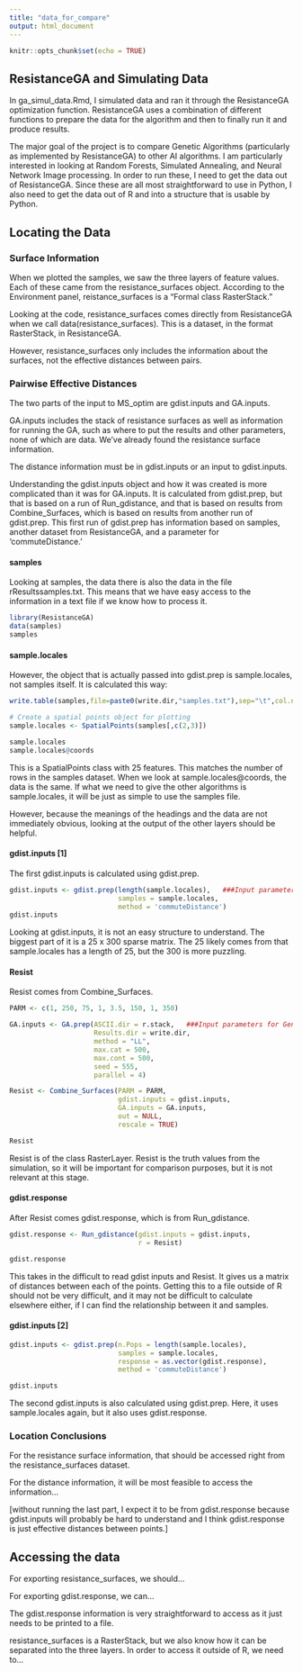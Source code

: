 ```yaml
---
title: "data_for_compare"
output: html_document
---
```


```r
knitr::opts_chunk$set(echo = TRUE)
```

## ResistanceGA and Simulating Data

In ga_simul_data.Rmd, I simulated data and ran it through the ResistanceGA optimization function. ResistanceGA uses a combination of different functions to prepare the data for the algorithm and then to finally run it and produce results.

The major goal of the project is to compare Genetic Algorithms (particularly as implemented by ResistanceGA) to other AI algorithms. I am particularly interested in looking at Random Forests, Simulated Annealing, and Neural Network Image processing. In order to run these, I need to get the data out of ResistanceGA. Since these are all most straightforward to use in Python, I also need to get the data out of R and into a structure that is usable by Python.

## Locating the Data

### Surface Information

When we plotted the samples, we saw the three layers of feature values. Each of these came from the resistance_surfaces object. According to the Environment panel, reistance_surfaces is a "Formal class RasterStack."

Looking at the code, resistance_surfaces comes directly from ResistanceGA when we call data(resistance_surfaces). This is a dataset, in the format RasterStack, in ResistanceGA.

However, resistance_surfaces only includes the information about the surfaces, not the effective distances between pairs.

### Pairwise Effective Distances

The two parts of the input to MS_optim are gdist.inputs and GA.inputs.

GA.inputs includes the stack of resistance surfaces as well as information for running the GA, such as where to put the results and other parameters, none of which are data. We've already found the resistance surface information.

The distance information must be in gdist.inputs or an input to gdist.inputs.

Understanding the gdist.inputs object and how it was created is more complicated than it was for GA.inputs. It is calculated from gdist.prep, but that is based on a run of Run_gdistance, and that is based on results from Combine_Surfaces, which is based on results from another run of gdist.prep. This first run of gdist.prep has information based on samples, another dataset from ResistanceGA, and a parameter for 'commuteDistance.'

#### samples

Looking at samples, the data there is also the data in the file rResultssamples.txt. This means that we have easy access to the information in a text file if we know how to process it.

```r
library(ResistanceGA)
data(samples)
samples
```

#### sample.locales

However, the object that is actually passed into gdist.prep is sample.locales, not samples itself. It is calculated this way:

```r
write.table(samples,file=paste0(write.dir,"samples.txt"),sep="\t",col.names=F,row.names=F)

# Create a spatial points object for plotting
sample.locales <- SpatialPoints(samples[,c(2,3)])

sample.locales
sample.locales@coords
```

This is a SpatialPoints class with 25 features. This matches the number of rows in the samples dataset. When we look at sample.locales@coords, the data is the same. If what we need to give the other algorithms is sample.locales, it will be just as simple to use the samples file.

However, because the meanings of the headings and the data are not immediately obvious, looking at the output of the other layers should be helpful.

#### gdist.inputs [1]

The first gdist.inputs is calculated using gdist.prep.

```r
gdist.inputs <- gdist.prep(length(sample.locales),   ###Input parameters for gdistance package (dependency)
                           samples = sample.locales,
                           method = 'commuteDistance')
gdist.inputs
```

Looking at gdist.inputs, it is not an easy structure to understand. The biggest part of it is a 25 x 300 sparse matrix. The 25 likely comes from that sample.locales has a length of 25, but the 300 is more puzzling.

#### Resist

Resist comes from Combine_Surfaces.

```r
PARM <- c(1, 250, 75, 1, 3.5, 150, 1, 350)

GA.inputs <- GA.prep(ASCII.dir = r.stack,   ###Input parameters for Genetic Algorithm
                     Results.dir = write.dir,
                     method = "LL",
                     max.cat = 500,
                     max.cont = 500,
                     seed = 555,
                     parallel = 4)
```

```r
Resist <- Combine_Surfaces(PARM = PARM,
                           gdist.inputs = gdist.inputs,
                           GA.inputs = GA.inputs,
                           out = NULL,
                           rescale = TRUE)

Resist
```

Resist is of the class RasterLayer. Resist is the truth values from the simulation, so it will be important for comparison purposes, but it is not relevant at this stage.

#### gdist.response

After Resist comes gdist.response, which is from Run_gdistance. 

```r
gdist.response <- Run_gdistance(gdist.inputs = gdist.inputs,
                                r = Resist)

gdist.response
```

This takes in the difficult to read gdist inputs and Resist. It gives us a matrix of distances between each of the points. Getting this to a file outside of R should not be very difficult, and it may not be difficult to calculate elsewhere either, if I can find the relationship between it and samples.

#### gdist.inputs [2]

```r
gdist.inputs <- gdist.prep(n.Pops = length(sample.locales),
                           samples = sample.locales,
                           response = as.vector(gdist.response),
                           method = 'commuteDistance')

gdist.inputs
```

The second gdist.inputs is also calculated using gdist.prep. Here, it uses sample.locales again, but it also uses gdist.response.

### Location Conclusions

For the resistance surface information, that should be accessed right from the resistance_surfaces dataset.

For the distance information, it will be most feasible to access the information...

[without running the last part, I expect it to be from gdist.response because gdist.inputs will probably be hard to understand and I think gdist.response is just effective distances between points.]

## Accessing the data

For exporting resistance_surfaces, we should...

For exporting gdist.response, we can...

The gdist.response information is very straightforward to access as it just needs to be printed to a file.

resistance_surfaces is a RasterStack, but we also know how it can be separated into the three layers. In order to access it outside of R, we need to...